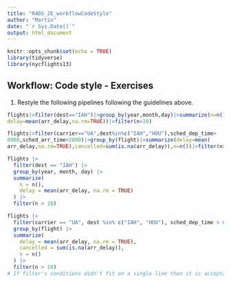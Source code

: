 ```yaml
---
title: "R4DS_2E_workflowCodeStyle"
author: "Martin"
date: "`r Sys.Date()`"
output: html_document
---
```


```r
knitr::opts_chunk$set(echo = TRUE)
library(tidyverse)
library(nycflights13)
```

## Workflow: Code style - Exercises

1. Restyle the following pipelines following the guidelines above.

```r
flights|>filter(dest=="IAH")|>group_by(year,month,day)|>summarize(n=n(),
delay=mean(arr_delay,na.rm=TRUE))|>filter(n>10)

flights|>filter(carrier=="UA",dest%in%c("IAH","HOU"),sched_dep_time>
0900,sched_arr_time<2000)|>group_by(flight)|>summarize(delay=mean(
arr_delay,na.rm=TRUE),cancelled=sum(is.na(arr_delay)),n=n())|>filter(n>10)

flights |> 
  filter(dest == "IAH") |> 
  group_by(year, month, day) |> 
  summarize(
    n = n(),
    delay = mean(arr_delay, na.rm = TRUE)
  ) |> 
  filter(n > 10)

flights |> 
  filter(carrier == "UA", dest %in% c("IAH", "HOU"), sched_dep_time > 0900, sched_arr_time < 2000) |> 
  group_by(flight) |> 
  summarize(
    delay = mean(arr_delay, na.rm = TRUE),
    cancelled = sum(is.na(arr_delay)),
    n = n()
  ) |> 
  filter(n > 10)
# If filter's conditions didn't fit on a single line then it is acceptable to put each logical condition on a single line
```
